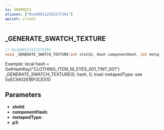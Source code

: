 ```yaml
---
ns: GRAPHICS
aliases: ["0x160921255327C591"]
apiset: client
---
```

## _GENERATE_SWATCH_TEXTURE

```c
// 0x160921255327C591
void _GENERATE_SWATCH_TEXTURE(int slotId, Hash componentHash, int metapedType, BOOL p3);
```

Example:
local hash = GetHashKey("CLOTHING_ITEM_M_EYES_001_TINT_001")
_GENERATE_SWATCH_TEXTURE(0, hash, 0, true)
metapedType: see 0xEC9A1261BF0CE510

## Parameters
* **slotId**:
* **componentHash**:
* **metapedType**:
* **p3**: